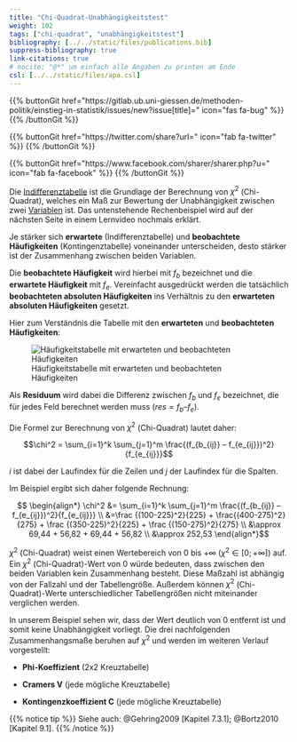 ```yaml
---
title: "Chi-Quadrat-Unabhängigkeitstest"
weight: 102
tags: ["chi-quadrat", "unabhängigkeitstest"]
bibliography: [../../static/files/publications.bib]
suppress-bibliography: true
link-citations: true
# nocite: "@*" um einfach alle Angaben zu printen am Ende
csl: [../../static/files/apa.csl]
---
```


{{% buttonGit href=\"https\:\/\/gitlab.ub.uni-giessen.de\/methoden-politik\/einstieg-in-statistik\/issues\/new?issue[title]=\" icon=\"fas fa-bug\" %}} {{% /buttonGit %}} 

{{% buttonGit href=\"https\:\/\/twitter.com\/share?url=\" icon=\"fab fa-twitter\" %}} {{% /buttonGit %}}

{{% buttonGit href=\"https\:\/\/www.facebook.com\/sharer\/sharer.php?u=\" icon=\"fab fa-facebook\" %}} {{% /buttonGit %}}

Die [Indifferenztabelle](../../glossar/indifferenztabelle/index.html) ist die Grundlage der Berechnung von $\chi^2$ (Chi-Quadrat), welches ein Maß zur Bewertung der Unabhängigkeit zwischen zwei [Variablen](../../glossar/variable/index.html) ist. Das untenstehende Rechenbeispiel wird auf der nächsten Seite in einem Lernvideo nochmals erklärt.

Je stärker sich **erwartete** (Indifferenztabelle) und **beobachtete Häufigkeiten** (Kontingenztabelle) voneinander unterscheiden, desto stärker ist der Zusammenhang zwischen beiden Variablen.

Die **beobachtete Häufigkeit** wird hierbei mit $f_b$ bezeichnet und die **erwartete Häufigkeit** mit $f_e$. Vereinfacht ausgedrückt werden die tatsächlich **beobachteten absoluten Häufigkeiten** ins Verhältnis zu den **erwarteten absoluten Häufigkeiten** gesetzt.

Hier zum Verständnis die Tabelle mit den **erwarteten** und **beobachteten Häufigkeiten**:

![Häufigkeitstabelle mit erwarteten und beobachteten Häufigkeiten](../images/chi-zusammen.png)

Als **Residuum** wird dabei die Differenz zwischen $f_b$ und $f_e$ bezeichnet, die für jedes Feld berechnet werden muss ($res=f_b – f_e$).

Die Formel zur Berechnung von $\chi^2$ (Chi-Quadrat) lautet daher:

$$\chi^2 = \sum_{i=1}^k \sum_{j=1}^m \frac{(f_{b_{ij}} – f_{e_{ij}})^2}{f_{e_{ij}}}$$

$i$ ist dabei der Laufindex für die Zeilen und $j$ der Laufindex für die Spalten.

Im Beispiel ergibt sich daher folgende Rechnung:

$$ \begin{align*} \chi^2 &= \sum_{i=1}^k \sum_{j=1}^m \frac{(f_{b_{ij}} – f_{e_{ij}})^2}{f_{e_{ij}}} \\ &=\frac {(100-225)^2}{225} + \frac{(400-275)^2}{275} + \frac {(350-225)^2}{225} + \frac {(150-275)^2}{275} \\ &\approx 69,44 + 56,82 + 69,44 + 56,82 \\ &\approx 252,53 \end{align*}$$

$\chi^2$ (Chi-Quadrat) weist einen Wertebereich von $0$ bis $+\infty$ ($\chi^2 \in [0;+\infty]$) auf. Ein $\chi^2$ (Chi-Quadrat)-Wert von $0$ würde bedeuten, dass zwischen den beiden Variablen kein Zusammenhang besteht. Diese Maßzahl ist abhängig von der Fallzahl und der Tabellengröße. Außerdem können $\chi^2$ (Chi-Quadrat)-Werte unterschiedlicher Tabellengrößen nicht miteinander verglichen werden.

In unserem Beispiel sehen wir, dass der Wert deutlich von $0$ entfernt ist und somit keine Unabhängigkeit vorliegt. Die drei nachfolgenden Zusammenhangsmaße beruhen auf $\chi^2$ und werden im weiteren Verlauf vorgestellt:

- **Phi-Koeffizient** (2x2 Kreuztabelle)

- **Cramers V** (jede mögliche Kreuztabelle)

- **Kontingenzkoeffizient C** (jede mögliche Kreuztabelle)

{{% notice tip %}}
Siehe auch: @Gehring2009 [Kapitel 7.3.1]; @Bortz2010 [Kapitel 9.1].
{{% /notice %}}
